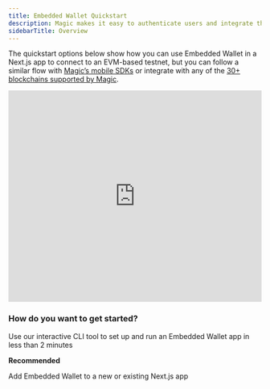 ```yaml
---
title: Embedded Wallet Quickstart
description: Magic makes it easy to authenticate users and integrate them into your Web3 dApps quickly.
sidebarTitle: Overview
---
```


The quickstart options below show how you can use Embedded Wallet in a Next.js app to connect to an EVM-based testnet, but you can follow a similar flow with [Magic’s mobile SDKs](/docs/embedded-wallet/api/overview) or integrate with any of the [30+ blockchains supported by Magic](/docs/embedded-wallet/blockchains/overview).

<iframe
  width="100%"
  height="420"
  src="https://www.youtube.com/embed/RCXz1vErlo8?si=JMiyBXnLi6wW7MDj"
  title="YouTube video player"
  frameborder="0"
  allow="accelerometer; autoplay; clipboard-write; encrypted-media; gyroscope; picture-in-picture; web-share"
  referrerpolicy="strict-origin-when-cross-origin"
  allowfullscreen
></iframe>

### How do you want to get started?

<CardGroup cols={2}>
  <Card title="Build with CLI" icon="bolt" href="/docs/embedded-wallet/quickstart/cli">
  Use our interactive CLI tool to set up and run an Embedded Wallet app in less than 2 minutes

**Recommended**

  </Card>
  <Card title="Integrate into a Next.js app" icon="terminal" href="/docs/embedded-wallet/quickstart/integration">
    Add Embedded Wallet to a new or existing Next.js app
  </Card>
</CardGroup>